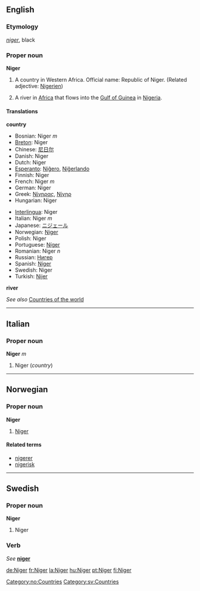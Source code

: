 {{See|niger}}
==English==
===Etymology===
{{wikipedia}}
{{L.}} ''[[niger]]'', black

===Proper noun===
'''Niger'''

#A country in Western Africa. Official name: Republic of Niger. (Related adjective: [[Nigerien]])
# {{rivers}} A river in [[Africa]] that flows into the [[Gulf of Guinea]] in [[Nigeria]]. 

====Translations====

'''country'''
{{top}}
*Bosnian: Niger ''m''
*[[Breton]]: Niger
*Chinese: [[尼日尔]]
*Danish: Niger
*Dutch: Niger
*[[Esperanto]]: [[Niĝero]], [[Niĝerlando]]
*Finnish: Niger
*French: Niger ''m''
*German: Niger
*Greek: [[Νίγηρας]], [[Νίγηρ]]
*Hungarian: Niger
{{mid}}
*[[Interlingua]]: Niger
*Italian: Niger ''m''
*Japanese: [[ニジェール]]
*Norwegian: [[#Norwegian|Niger]]
*Polish: Niger
*Portuguese: [[Níger]]
*Romanian: Niger ''n''
*Russian: [[Нигер]]
*Spanish: [[Níger]]
*Swedish: Niger
*Turkish: [[Nijer]]
{{bottom}}

'''river'''
{{top}}
{{mid}}
{{bottom}}

''See also'' [[Countries of the world]]
----

==Italian==
===Proper noun===
'''Niger''' ''m''

#Niger (''country'')

----

==Norwegian==
===Proper noun===
[[Category:no:Countries]]
'''Niger'''
#[[#English|Niger]]
====Related terms====
*[[nigerer]]
*[[nigerisk]]
-----

==Swedish==
===Proper noun===
'''Niger'''
#Niger

===Verb===
''See'' '''[[niger]]'''

[[Category:sv:Countries]]

[[de:Niger]]
[[fr:Niger]]
[[la:Niger]]
[[hu:Niger]]
[[pt:Niger]]
[[fi:Niger]]
